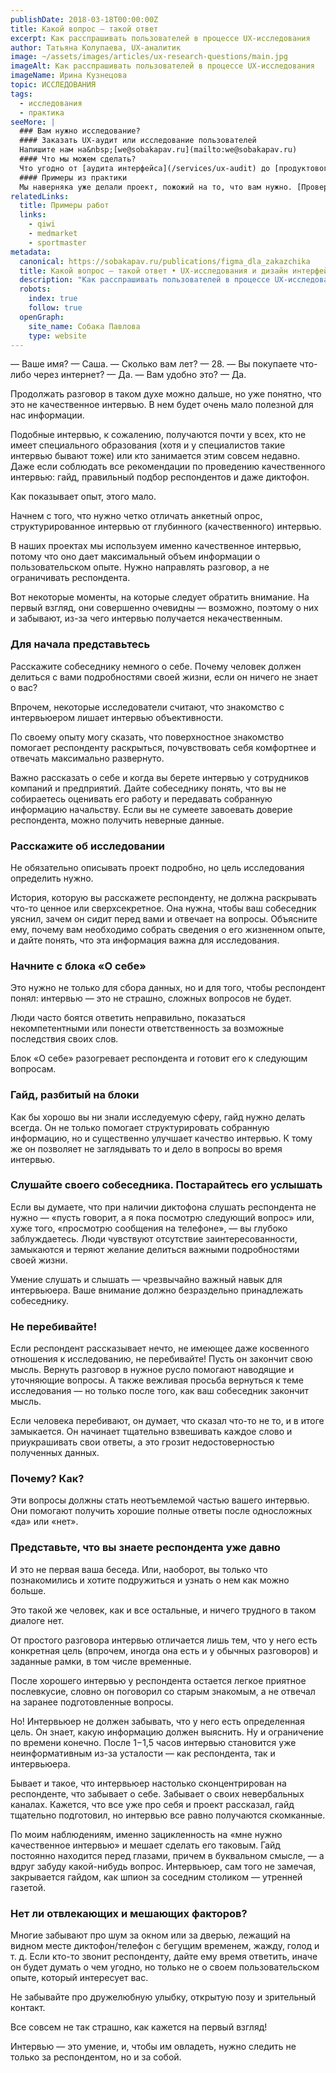 ```yaml
---
publishDate: 2018-03-18T00:00:00Z
title: Какой вопрос — такой ответ
excerpt: Как расспрашивать пользователей в процессе UX-исследования
author: Татьяна Колупаева, UX-аналитик
image: ~/assets/images/articles/ux-research-questions/main.jpg
imageAlt: Как расспрашивать пользователей в процессе UX-исследования
imageName: Ирина Кузнецова
topic: ИССЛЕДОВАНИЯ
tags:
  - исследования
  - практика
seeMore: |
  ### Вам нужно исследование?
  #### Заказать UX-аудит или исследование пользователей
  Напишите нам на&nbsp;[we@sobakapav.ru](mailto:we@sobakapav.ru)
  #### Что мы можем сделать?
  Что угодно от [аудита интерфейса](/services/ux-audit) до [продуктового исследования](/services/research). 
  #### Примеры из практики
  Мы наверняка уже делали проект, пожожий на то, что вам нужно. [Проверьте](https://sobakapav.ru/portfolio).
relatedLinks:
  title: Примеры работ
  links:
    - qiwi
    - medmarket
    - sportmaster
metadata:
  canonical: https://sobakapav.ru/publications/figma_dla_zakazchika
  title: Какой вопрос — такой ответ • UX-исследования и дизайн интерфейсов
  description: "Как расспрашивать пользователей в процессе UX-исследования"
  robots:
    index: true
    follow: true
  openGraph:
    site_name: Собака Павлова
    type: website
---
```



— Ваше имя?
— Саша.
— Сколько вам лет?
— 28.
— Вы покупаете что-либо через интернет?
— Да.
— Вам удобно это?
— Да.

Продолжать разговор в таком духе можно дальше, но уже понятно, что это не качественное интервью. В нем будет очень мало полезной для нас информации.

Подобные интервью, к сожалению, получаются почти у всех, кто не имеет специального образования (хотя и у специалистов такие интервью бывают тоже) или кто занимается этим совсем недавно. Даже если соблюдать все рекомендации по проведению качественного интервью: гайд, правильный подбор респондентов и даже диктофон.

Как показывает опыт, этого мало.

Начнем с того, что нужно четко отличать анкетный опрос, структурированное интервью от глубинного (качественного) интервью.

В наших проектах мы используем именно качественное интервью, потому что оно дает максимальный объем информации о пользовательском опыте. Нужно направлять разговор, а не ограничивать респондента.

Вот некоторые моменты, на которые следует обратить внимание. На первый взгляд, они совершенно очевидны — возможно, поэтому о них и забывают, из-за чего интервью получается некачественным.

### Для начала представьтесь

Расскажите собеседнику немного о себе. Почему человек должен делиться с вами подробностями своей жизни, если он ничего не знает о вас?

Впрочем, некоторые исследователи считают, что знакомство с интервьюером лишает интервью объективности.

По своему опыту могу сказать, что поверхностное знакомство помогает респонденту раскрыться, почувствовать себя комфортнее и отвечать максимально развернуто.

Важно рассказать о себе и когда вы берете интервью у сотрудников компаний и предприятий. Дайте собеседнику понять, что вы не собираетесь оценивать его работу и передавать собранную информацию начальству. Если вы не сумеете завоевать доверие респондента, можно получить неверные данные.

### Расскажите об исследовании

Не обязательно описывать проект подробно, но цель исследования определить нужно.

История, которую вы расскажете респонденту, не должна раскрывать что-то ценное или сверхсекретное. Она нужна, чтобы ваш собеседник уяснил, зачем он сидит перед вами и отвечает на вопросы. Объясните ему, почему вам необходимо собрать сведения о его жизненном опыте, и дайте понять, что эта информация важна для исследования.

### Начните с блока «О себе»

Это нужно не только для сбора данных, но и для того, чтобы респондент понял: интервью — это не страшно, сложных вопросов не будет.

Люди часто боятся ответить неправильно, показаться некомпетентными или понести ответственность за возможные последствия своих слов.

Блок «О себе» разогревает респондента и готовит его к следующим вопросам.

### Гайд, разбитый на блоки

Как бы хорошо вы ни знали исследуемую сферу, гайд нужно делать всегда. Он не только помогает структурировать собранную информацию, но и существенно улучшает качество интервью. К тому же он позволяет не заглядывать то и дело в вопросы во время интервью.

### Слушайте своего собеседника. Постарайтесь его услышать

Если вы думаете, что при наличии диктофона слушать респондента не нужно — «пусть говорит, а я пока посмотрю следующий вопрос» или, хуже того, «просмотрю сообщения на телефоне», — вы глубоко заблуждаетесь. Люди чувствуют отсутствие заинтересованности, замыкаются и теряют желание делиться важными подробностями своей жизни.

Умение слушать и слышать — чрезвычайно важный навык для интервьюера. Ваше внимание должно безраздельно принадлежать собеседнику.

### Не перебивайте!

Если респондент рассказывает нечто, не имеющее даже косвенного отношения к исследованию, не перебивайте! Пусть он закончит свою мысль. Вернуть разговор в нужное русло помогают наводящие и уточняющие вопросы. А также вежливая просьба вернуться к теме исследования — но только после того, как ваш собеседник закончит мысль.

Если человека перебивают, он думает, что сказал что-то не то, и в итоге замыкается. Он начинает тщательно взвешивать каждое слово и приукрашивать свои ответы, а это грозит недостоверностью полученных данных.

### Почему? Как?

Эти вопросы должны стать неотъемлемой частью вашего интервью. Они помогают получить хорошие полные ответы после односложных «да» или «нет».

### Представьте, что вы знаете респондента уже давно

И это не первая ваша беседа. Или, наоборот, вы только что познакомились и хотите подружиться и узнать о нем как можно больше.

Это такой же человек, как и все остальные, и ничего трудного в таком диалоге нет.

От простого разговора интервью отличается лишь тем, что у него есть конкретная цель (впрочем, иногда она есть и у обычных разговоров) и заданные рамки, в том числе временные.

После хорошего интервью у респондента остается легкое приятное послевкусие, словно он поговорил со старым знакомым, а не отвечал на заранее подготовленные вопросы.

Но! Интервьюер не должен забывать, что у него есть определенная цель. Он знает, какую информацию должен выяснить. Ну и ограничение по времени конечно. После 1−1,5 часов интервью становится уже неинформативным из-за усталости — как респондента, так и интервьюера.

Бывает и такое, что интервьюер настолько сконцентрирован на респонденте, что забывает о себе. Забывает о своих невербальных каналах. Кажется, что все уже про себя и проект рассказал, гайд тщательно подготовил, но интервью все равно получаются скомканные.

По моим наблюдениям, именно зацикленность на «мне нужно качественное интервью» и мешает сделать его таковым. Гайд постоянно находится перед глазами, причем в буквальном смысле, — а вдруг забуду какой-нибудь вопрос. Интервьюер, сам того не замечая, закрывается гайдом, как шпион за соседним столиком — утренней газетой.

### Нет ли отвлекающих и мешающих факторов?

Многие забывают про шум за окном или за дверью, лежащий на видном месте диктофон/телефон с бегущим временем, жажду, голод и т. д. Если кто-то звонит респонденту, дайте ему время ответить, иначе он будет думать о чем угодно, но только не о своем пользовательском опыте, который интересует вас.

Не забывайте про дружелюбную улыбку, открытую позу и зрительный контакт.

Все совсем не так страшно, как кажется на первый взгляд!

Интервью — это умение, и, чтобы им овладеть, нужно следить не только за респондентом, но и за собой.





